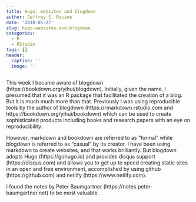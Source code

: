 ```yaml
---
title: Hugo, websites and blogdown
author: Jeffrey S. Racine
date: '2018-05-27'
slug: hugo-websites-and-blogdown
categories:
  - R
  - RStudio
tags: []
header:
  caption: ''
  image: ''
---
```


This week I became aware of blogdown (https://bookdown.org/yihui/blogdown). Initially, given the name, I presumed that it was an R package that facilitated the creation of a blog. But it is much much more than that. Previously I was using reproducible tools by the author of blogdown (https://rmarkdown.rstudio.com and https://bookdown.org/yihui/bookdown) which can be used to create sophisticated products including books and research papers with an eye on reproducibility.

However, markdown and bookdown are referred to as "formal" while blogdown is referred to as "casual" by its creator. I have been using markdown to create websites, and that works brilliantly. But blogdown adopts Hugo (https://gohugo.io) and provides disqus support (https://disqus.com) and allows you to get up to speed creating static sites in an open and free environment, accomplished by using github (https://github.com) and netlify (https://www.netlify.com).

I found the notes by Peter Baumgartner (https://notes.peter-baumgartner.net) to be most valuable.